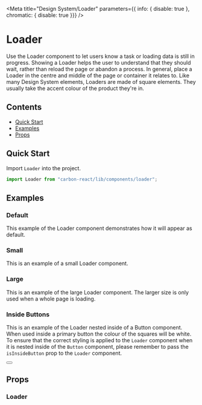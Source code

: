 
<Meta title="Design System/Loader" parameters={{ info: { disable: true }, chromatic: { disable: true }}} />

# Loader
Use the Loader component to let users know a task or loading data is still in progress.
Showing a Loader helps the user to understand that they should wait, rather than reload the page or abandon a process.
In general, place a Loader in the centre and middle of the page or container it relates to.
Like many Design System elements, Loaders are made of square elements. They usually take the accent colour of the product they're in.

## Contents
- [Quick Start](#quick-start)
- [Examples](#examples)
- [Props](#props)

## Quick Start
Import `Loader` into the project.

```javascript
import Loader from "carbon-react/lib/components/loader";
```

## Examples

### Default
This example of the Loader component demonstrates how it will appear as default.

<Preview>
  <Story name="default">
    <Loader />
  </Story>
</Preview>

### Small
This is an example of a small Loader component.

<Preview>
  <Story name="small">
    <Loader size='small' />
  </Story>
</Preview>

### Large
This is an example of the large Loader component. The larger size is only used when a whole page is loading.

<Preview>
  <Story name="large">
    <Loader size='large' />
  </Story>
</Preview>


### Inside Buttons
This is an example of the Loader nested inside of a Button component. When used inside a primary button the colour of the squares will be white.
To ensure that the correct styling is applied to the `Loader` component when it is nested inside of the `Button` component,
please remember to pass the `isInsideButton` prop to the `Loader` component.

<Preview>
  <Story name="inside Buttons">
    <Button buttonType='primary'>
      <Loader isInsideButton/>
    </Button>
  </Story>
</Preview>

## Props

### Loader
<StyledSystemProps of={Loader} noHeader margin />